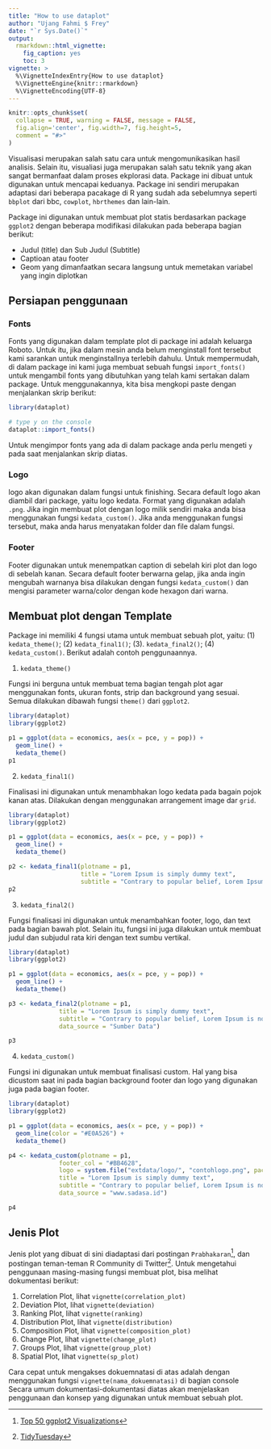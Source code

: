 ```yaml
---
title: "How to use dataplot"
author: "Ujang Fahmi $ Frey"
date: "`r Sys.Date()`"
output: 
  rmarkdown::html_vignette:
    fig_caption: yes
    toc: 3
vignette: >
  %\VignetteIndexEntry{How to use dataplot}
  %\VignetteEngine{knitr::rmarkdown}
  %\VignetteEncoding{UTF-8}
---
```


```r
knitr::opts_chunk$set(
  collapse = TRUE, warning = FALSE, message = FALSE, 
  fig.align='center', fig.width=7, fig.height=5,
  comment = "#>"
)
```

Visualisasi merupakan salah satu cara untuk mengomunikasikan hasil analisis. Selain itu, visualiasi juga merupakan salah satu teknik yang akan sangat bermanfaat dalam proses ekplorasi data. Package ini dibuat untuk digunakan untuk mencapai keduanya. Package ini sendiri merupakan adaptasi dari beberapa pacakage di R yang sudah ada sebelumnya seperti `bbplot` dari bbc, `cowplot`, `hbrthemes` dan lain-lain. 

Package ini digunakan untuk membuat plot statis berdasarkan package `ggplot2` dengan beberapa modifikasi dilakukan pada beberapa bagian berikut:

- Judul (title) dan Sub Judul (Subtitle)
- Captioan atau footer
- Geom yang dimanfaatkan secara langsung untuk memetakan variabel yang ingin diplotkan

## Persiapan penggunaan
### Fonts

Fonts yang digunakan dalam template plot di package ini adalah keluarga Roboto. Untuk itu, jika dalam mesin anda belum menginstall font tersebut kami sarankan untuk menginstallnya terlebih dahulu. Untuk mempermudah, di dalam package ini kami juga membuat sebuah fungsi `import_fonts()` untuk mengambil fonts yang dibutuhkan yang telah kami sertakan dalam package. Untuk menggunakannya, kita bisa mengkopi paste dengan menjalankan skrip berikut: 

```r
library(dataplot)

# type y on the console
dataplot::import_fonts()
```

Untuk mengimpor fonts yang ada di dalam package anda perlu mengeti `y` pada saat menjalankan skrip diatas. 

### Logo

logo akan digunakan dalam fungsi untuk finishing. Secara default logo akan diambil dari package, yaitu logo kedata. Format yang digunakan adalah `.png`. Jika ingin membuat plot dengan logo milik sendiri maka anda bisa menggunakan fungsi `kedata_custom()`. Jika anda menggunakan fungsi tersebut, maka anda harus menyatakan folder dan file dalam fungsi. 

### Footer

Footer digunakan untuk menempatkan caption di sebelah kiri plot dan logo di sebelah kanan. Secara default footer berwarna gelap, jika anda ingin mengubah warnanya bisa dilakukan dengan fungsi `kedata_custom()` dan mengisi parameter warna/color dengan kode hexagon dari warna. 

## Membuat plot dengan Template

Package ini memiliki 4 fungsi utama untuk membuat sebuah plot, yaitu: (1) `kedata_theme()`; (2) `kedata_final1()`; (3). `kedata_final2()`; (4) `kedata_custom()`. Berikut adalah contoh penggunaannya. 

1. `kedata_theme()`

Fungsi ini berguna untuk membuat tema bagian tengah plot agar menggunakan fonts, ukuran fonts, strip dan background yang sesuai. Semua dilakukan dibawah fungsi `theme()` dari `ggplot2`.

```r
library(dataplot)
library(ggplot2)

p1 = ggplot(data = economics, aes(x = pce, y = pop)) +
  geom_line() +
  kedata_theme()
p1
```

2. `kedata_final1()`

Finalisasi ini digunakan untuk menambhakan logo kedata pada bagain pojok kanan atas. Dilakukan dengan menggunakan arrangement image dar `grid`.

```r
library(dataplot)
library(ggplot2)

p1 = ggplot(data = economics, aes(x = pce, y = pop)) +
  geom_line() +
  kedata_theme()

p2 <- kedata_final1(plotname = p1, 
                    title = "Lorem Ipsum is simply dummy text", 
                    subtitle = "Contrary to popular belief, Lorem Ipsum is not simply random text")
p2
```

3. `kedata_final2()`

Fungsi finalisasi ini digunakan untuk menambahkan footer, logo, dan text pada bagian bawah plot. Selain itu, fungsi ini juga dilakukan untuk membuat judul dan subjudul rata kiri dengan text sumbu vertikal. 

```r
library(dataplot)
library(ggplot2)

p1 = ggplot(data = economics, aes(x = pce, y = pop)) +
  geom_line() +
  kedata_theme()

p3 <- kedata_final2(plotname = p1,
              title = "Lorem Ipsum is simply dummy text",
              subtitle = "Contrary to popular belief, Lorem Ipsum is not simply random text",
              data_source = "Sumber Data")

p3
```

4. `kedata_custom()`

Fungsi ini digunakan untuk membuat finalisasi custom. Hal yang bisa dicustom saat ini pada bagian background footer dan logo yang digunakan juga pada bagian footer. 

```r
library(dataplot)
library(ggplot2)

p1 = ggplot(data = economics, aes(x = pce, y = pop)) +
  geom_line(color = "#E0A526") +
  kedata_theme()

p4 <- kedata_custom(plotname = p1,
              footer_col = "#BB4628",
              logo = system.file("extdata/logo/", "contohlogo.png", package = "dataplot"),
              title = "Lorem Ipsum is simply dummy text",
              subtitle = "Contrary to popular belief, Lorem Ipsum is not simply random text",
              data_source = "www.sadasa.id")

p4
```

## Jenis Plot

Jenis plot yang dibuat di sini diadaptasi dari postingan `Prabhakaran`^[[Top 50 ggplot2 Visualizations](http://r-statistics.co/Complete-Ggplot2-Tutorial-Part2-Customizing-Theme-With-R-Code.htmlex)], dan postingan teman-teman R Community di Twitter^[[TidyTuesday](https://twitter.com/search?q=%23TidyTuseday&src=typed_query)]. Untuk mengetahui penggunaan masing-masing fungsi membuat plot, bisa melihat dokumentasi berikut:

1. Correlation Plot, lihat `vignette(correlation_plot)` 
2. Deviation Plot, lihat `vignette(deviation)`
3. Ranking Plot, lihat `vignette(ranking)`
4. Distribution Plot, lihat `vignette(distribution)`
5. Composition Plot, lihat `vignette(composition_plot)`
6. Change Plot, lihat `vignette(change_plot)`
7. Groups Plot, lihat `vignette(group_plot)`
8. Spatial Plot, lihat `vignette(sp_plot)`

Cara cepat untuk mengakses dokuemnatasi di atas adalah dengan menggunakan fungsi `vignette(nama_dokuemnatasi)` di bagian console Secara umum dokumentasi-dokumentasi diatas akan menjelaskan penggunaan dan konsep yang digunakan untuk membuat sebuah plot. 
